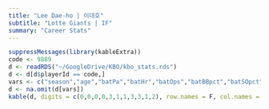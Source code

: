 ```yaml
---
title: "Lee Dae-ho | 이대호"
subtitle: "Lotte Giants | IF"
summary: "Career Stats"
---
```

```r
suppressMessages(library(kableExtra))
code <- 9889
d <- readRDS("~/GoogleDrive/KBO/kbo_stats.rds")
d <- d[d$playerId == code,]
vars <- c("season","age","batPa","batHr","batOps","batBBpct","batSOpct","ISO","batBABIP","wRCplus","batWAR")
d <- na.omit(d[vars])
kable(d, digits = c(0,0,0,0,3,1,1,3,3,1,2), row.names = F, col.names = c("Season","Age","PA","HR","OPS","BB%","SO%","ISO","BABIP","wRC+","WAR")) %>% kable_styling(bootstrap_options = c("striped", "hover"), fixed_thead = T)
```
